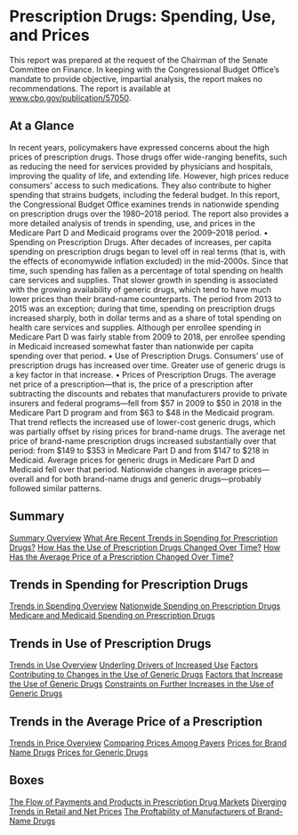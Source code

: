---
---
# Prescription Drugs: Spending, Use, and Prices

This report was prepared at the request of the Chairman of the Senate Committee on Finance. In
keeping with the Congressional Budget Office’s mandate to provide objective, impartial analysis, the
report makes no recommendations. The report is available at www.cbo.gov/publication/57050.

## At a Glance

In recent years, policymakers have expressed concerns about the high prices of prescription drugs.
Those drugs offer wide-ranging benefits, such as reducing the need for services provided by physicians
and hospitals, improving the quality of life, and extending life. However, high prices reduce
consumers’ access to such medications. They also contribute to higher spending that strains budgets,
including the federal budget.
In this report, the Congressional Budget Office examines trends in nationwide spending on
prescription drugs over the 1980–2018 period. The report also provides a more detailed analysis
of trends in spending, use, and prices in the Medicare Part D and Medicaid programs over the
2009–2018 period.
• Spending on Prescription Drugs. After decades of increases, per capita spending on prescription
drugs began to level off in real terms (that is, with the effects of economywide inflation excluded)
in the mid-2000s. Since that time, such spending has fallen as a percentage of total spending on
health care services and supplies. That slower growth in spending is associated with the growing
availability of generic drugs, which tend to have much lower prices than their brand-name
counterparts.
The period from 2013 to 2015 was an exception; during that time, spending on prescription drugs
increased sharply, both in dollar terms and as a share of total spending on health care services and
supplies. Although per enrollee spending in Medicare Part D was fairly stable from 2009 to 2018,
per enrollee spending in Medicaid increased somewhat faster than nationwide per capita spending
over that period.
• Use of Prescription Drugs. Consumers’ use of prescription drugs has increased over time. Greater
use of generic drugs is a key factor in that increase.
• Prices of Prescription Drugs. The average net price of a prescription—that is, the price of a
prescription after subtracting the discounts and rebates that manufacturers provide to private
insurers and federal programs—fell from $57 in 2009 to $50 in 2018 in the Medicare Part D
program and from $63 to $48 in the Medicaid program. That trend reflects the increased use of
lower-cost generic drugs, which was partially offset by rising prices for brand-name drugs. The
average net price of brand-name prescription drugs increased substantially over that period: from
$149 to $353 in Medicare Part D and from $147 to $218 in Medicaid. Average prices for generic
drugs in Medicare Part D and Medicaid fell over that period. Nationwide changes in average
prices—overall and for both brand-name drugs and generic drugs—probably followed similar
patterns.

## Summary

[Summary Overview](notes/cbo_report_jan2022_pdsup_summary.mdx)
[What Are Recent Trends in Spending for Prescription Drugs?](notes/cbo_report_jan2022_pdsup_trend_spend.mdx)
[How Has the Use of Prescription Drugs Changed Over Time?](notes/cbo_report_jan2022_pdsup_use_time.mdx)
[How Has the Average Price of a Prescription Changed Over Time?](notes/cbo_report_jan2022_pdsup_price_time.mdx)

## Trends in Spending for Prescription Drugs

[Trends in Spending Overview](notes/cbo_report_jan2022_pdsup_trend_spend_overview.mdx)
[Nationwide Spending on Prescription Drugs](notes/cbo_report_jan2022_pdsup_trend_spend_nationwide.mdx)
[Medicare and Medicaid Spending on Prescription Drugs](notes/cbo_report_jan2022_pdsup_trend_spend_medicare_medicaid.mdx)

## Trends in Use of Prescription Drugs

[Trends in Use Overview](notes/cbo_report_jan2022_pdsup_use_time_overview.mdx)
[Underling Drivers of Increased Use](notes/cbo_report_jan2022_pdsup_use_time_drivers.mdx)
[Factors Contributing to Changes in the Use of Generic Drugs](notes/cbo_report_jan2022_pdsup_use_time_generic.mdx)
[Factors that Increase the Use of Generic Drugs](notes/cbo_report_jan2022_pdsup_use_time_generic_factors.mdx)
[Constraints on Further Increases in the Use of Generic Drugs](notes/cbo_report_jan2022_pdsup_use_time_generic_constraints.mdx)

## Trends in the Average Price of a Prescription

[Trends in Price Overview](notes/cbo_report_jan2022_pdsup_price_time_overview.mdx)
[Comparing Prices Among Payers](notes/cbo_report_jan2022_pdsup_price_time_comparing.mdx)
[Prices for Brand Name Drugs](notes/cbo_report_jan2022_pdsup_price_time_brand.mdx)
[Prices for Generic Drugs](notes/cbo_report_jan2022_pdsup_price_time_generic.mdx)

## Boxes

[The Flow of Payments and Products in Prescription Drug Markets](notes/cbo_report_jan2022_pdsup_box_flow.mdx)
[Diverging Trends in Retail and Net Prices](notes/cbo_report_jan2022_pdsup_box_diverging.mdx)
[The Proftability of Manufacturers of Brand-Name Drugs](notes/cbo_report_jan2022_pdsup_box_profitability.mdx)